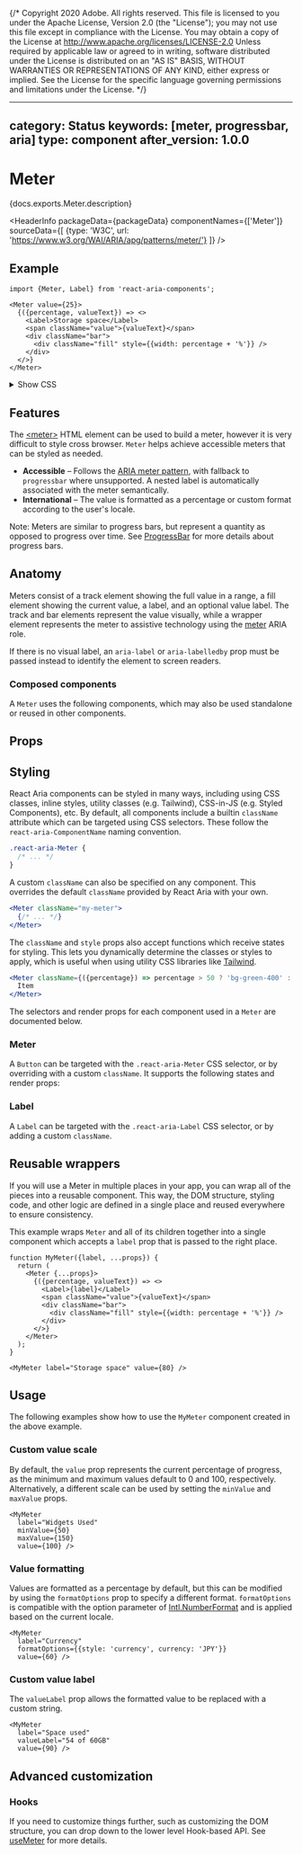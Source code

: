 {/* Copyright 2020 Adobe. All rights reserved.
This file is licensed to you under the Apache License, Version 2.0 (the "License");
you may not use this file except in compliance with the License. You may obtain a copy
of the License at http://www.apache.org/licenses/LICENSE-2.0
Unless required by applicable law or agreed to in writing, software distributed under
the License is distributed on an "AS IS" BASIS, WITHOUT WARRANTIES OR REPRESENTATIONS
OF ANY KIND, either express or implied. See the License for the specific language
governing permissions and limitations under the License. */}



---
category: Status
keywords: [meter, progressbar, aria]
type: component
after_version: 1.0.0
---

# Meter

<PageDescription>{docs.exports.Meter.description}</PageDescription>

<HeaderInfo
  packageData={packageData}
  componentNames={['Meter']}
  sourceData={[
    {type: 'W3C', url: 'https://www.w3.org/WAI/ARIA/apg/patterns/meter/'}
  ]} />

## Example

```tsx example
import {Meter, Label} from 'react-aria-components';

<Meter value={25}>
  {({percentage, valueText}) => <>
    <Label>Storage space</Label>
    <span className="value">{valueText}</span>
    <div className="bar">
      <div className="fill" style={{width: percentage + '%'}} />
    </div>
  </>}
</Meter>
```

<details>
  <summary style={{fontWeight: 'bold'}}><ChevronRight size="S" /> Show CSS</summary>

```css
.react-aria-Meter {
  --bar-color: var(--spectrum-global-color-gray-400);
  --text-color: var(--spectrum-alias-text-color);

  display: grid;
  grid-template-areas: "label value"
                       "bar bar";
  grid-template-columns: 1fr auto;
  gap: 4px;
  width: 250px;
  color: var(--text-color);

  .value {
    grid-area: value;
  }

  .bar {
    grid-area: bar;
    background: var(--bar-color);
    height: 10px;
    border-radius: 5px;
    overflow: hidden;
  }

  .fill {
    background: orange;
    height: 100%;
  }
}

@media (forced-colors: active) {
  .react-aria-Meter {
    forced-color-adjust: none;
    --bar-color: ButtonFace;
    --text-color: ButtonText;

    .bar {
      border: 1px solid ButtonBorder;
      box-sizing: border-box;
    }
  }
}
```

</details>

## Features

The [&lt;meter&gt;](https://developer.mozilla.org/en-US/docs/Web/HTML/Element/meter)
HTML element can be used to build a meter, however it is
very difficult to style cross browser. `Meter` helps achieve accessible
meters that can be styled as needed.

* **Accessible** – Follows the [ARIA meter pattern](https://www.w3.org/WAI/ARIA/apg/patterns/meter/), with fallback to `progressbar` where unsupported. A nested label is automatically associated with the meter semantically.
* **International** – The value is formatted as a percentage or custom format according to the user's locale.

Note: Meters are similar to progress bars, but represent a quantity as opposed to progress over time.
See [ProgressBar](useProgressBar.html) for more details about progress bars.

## Anatomy

<Anatomy />

Meters consist of a track element showing the full value in a range,
a fill element showing the current value, a label, and an optional value label. The track and bar elements
represent the value visually, while a wrapper element represents the meter to
assistive technology using the [meter](https://www.w3.org/WAI/ARIA/apg/patterns/meter/)
ARIA role.

If there is no visual label, an `aria-label` or `aria-labelledby` prop must be passed instead
to identify the element to screen readers.

### Composed components

A `Meter` uses the following components, which may also be used standalone or reused in other components.

<section className={styles.cardGroup} data-size="small">

<ExampleCard
  url="https://developer.mozilla.org/en-US/docs/Web/HTML/Element/label"
  title="Label"
  description="A label provides context for an element.">
  <Label />
</ExampleCard>

</section>

## Props

<PropTable component={docs.exports.Meter} links={docs.links} />

## Styling

React Aria components can be styled in many ways, including using CSS classes, inline styles, utility classes (e.g. Tailwind), CSS-in-JS (e.g. Styled Components), etc. By default, all components include a builtin `className` attribute which can be targeted using CSS selectors. These follow the `react-aria-ComponentName` naming convention.

```css
.react-aria-Meter {
  /* ... */
}
```

A custom `className` can also be specified on any component. This overrides the default `className` provided by React Aria with your own.

```jsx
<Meter className="my-meter">
  {/* ... */}
</Meter>
```

The `className` and `style` props also accept functions which receive states for styling. This lets you dynamically determine the classes or styles to apply, which is useful when using utility CSS libraries like [Tailwind](https://tailwindcss.com/).

```jsx
<Meter className={({percentage}) => percentage > 50 ? 'bg-green-400' : 'bg-yellow-100'}>
  Item
</Meter>
```

The selectors and render props for each component used in a `Meter` are documented below.

### Meter

A `Button` can be targeted with the `.react-aria-Meter` CSS selector, or by overriding with a custom `className`. It supports the following states and render props:

<StateTable properties={docs.exports.MeterRenderProps.properties} />

### Label

A `Label` can be targeted with the `.react-aria-Label` CSS selector, or by adding a custom `className`.

## Reusable wrappers

If you will use a Meter in multiple places in your app, you can wrap all of the pieces into a reusable component. This way, the DOM structure, styling code, and other logic are defined in a single place and reused everywhere to ensure consistency.

This example wraps `Meter` and all of its children together into a single component which accepts a `label` prop that is passed to the right place.

```tsx example export=true
function MyMeter({label, ...props}) {
  return (
    <Meter {...props}>
      {({percentage, valueText}) => <>
        <Label>{label}</Label>
        <span className="value">{valueText}</span>
        <div className="bar">
          <div className="fill" style={{width: percentage + '%'}} />
        </div>
      </>}
    </Meter>
  );
}

<MyMeter label="Storage space" value={80} />
```

## Usage

The following examples show how to use the `MyMeter` component created in the above example.

### Custom value scale

By default, the `value` prop represents the current percentage of progress, as the minimum and maximum values default to 0 and 100, respectively. Alternatively, a different scale can be used by setting the `minValue` and `maxValue` props.

```tsx example
<MyMeter
  label="Widgets Used"
  minValue={50}
  maxValue={150}
  value={100} />
```

### Value formatting

Values are formatted as a percentage by default, but this can be modified by using the `formatOptions` prop to specify a different format.
`formatOptions` is compatible with the option parameter of [Intl.NumberFormat](https://developer.mozilla.org/en-US/docs/Web/JavaScript/Reference/Global_Objects/NumberFormat) and is applied based on the current locale.

```tsx example
<MyMeter
  label="Currency"
  formatOptions={{style: 'currency', currency: 'JPY'}}
  value={60} />
```

### Custom value label

The `valueLabel` prop allows the formatted value to be replaced with a custom string.

```tsx example
<MyMeter
  label="Space used"
  valueLabel="54 of 60GB"
  value={90} />
```

## Advanced customization

### Hooks

If you need to customize things further, such as customizing the DOM structure, you can drop down to the lower level Hook-based API. See [useMeter](useMeter.html) for more details.

